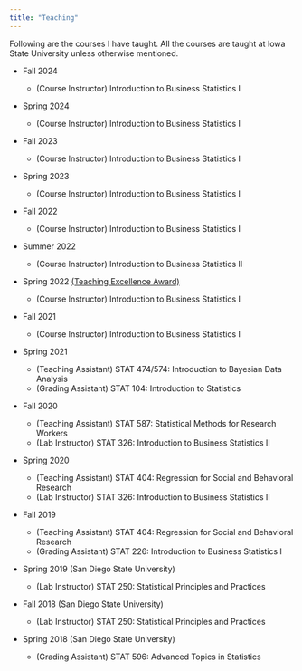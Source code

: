 ```yaml
---
title: "Teaching"
---
```


Following are the courses I have taught. All the courses are taught at Iowa State University unless otherwise mentioned.

-   Fall 2024

    -   (Course Instructor) Introduction to Business Statistics I

-   Spring 2024

    -   (Course Instructor) Introduction to Business Statistics I

-   Fall 2023

    -   (Course Instructor) Introduction to Business Statistics I

-   Spring 2023

    -   (Course Instructor) Introduction to Business Statistics I

-   Fall 2022

    -   (Course Instructor) Introduction to Business Statistics I

-   Summer 2022

    -   (Course Instructor) Introduction to Business Statistics II

-   Spring 2022 [(Teaching Excellence Award)](https://drive.google.com/file/d/19sp9Y6NZfVWDlL0-AvAFiOCdkMjfrkHA/view?usp=sharing){target="_blank"}

    -   (Course Instructor) Introduction to Business Statistics I

-   Fall 2021

    -   (Course Instructor) Introduction to Business Statistics I

-   Spring 2021

    -   (Teaching Assistant) STAT 474/574: Introduction to Bayesian Data Analysis
    -   (Grading Assistant) STAT 104: Introduction to Statistics

-   Fall 2020

    -   (Teaching Assistant) STAT 587: Statistical Methods for Research Workers
    -   (Lab Instructor) STAT 326: Introduction to Business Statistics II

-   Spring 2020

    -   (Teaching Assistant) STAT 404: Regression for Social and Behavioral Research
    -   (Lab Instructor) STAT 326: Introduction to Business Statistics II

-   Fall 2019

    -   (Teaching Assistant) STAT 404: Regression for Social and Behavioral Research
    -   (Grading Assistant) STAT 226: Introduction to Business Statistics I

-   Spring 2019 (San Diego State University)

    -   (Lab Instructor) STAT 250: Statistical Principles and Practices

-   Fall 2018 (San Diego State University)

    -   (Lab Instructor) STAT 250: Statistical Principles and Practices

-   Spring 2018 (San Diego State University)

    -   (Grading Assistant) STAT 596: Advanced Topics in Statistics
